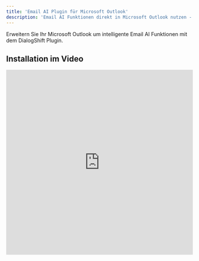 ```yaml
---
title: 'Email AI Plugin für Microsoft Outlook'
description: 'Email AI Funktionen direkt in Microsoft Outlook nutzen - Installation und Voraussetzungen'
---
```


Erweitern Sie Ihr Microsoft Outlook um intelligente Email AI Funktionen mit dem DialogShift Plugin.

## Installation im Video

<Frame>
<iframe 
  width="100%" 
  height="500" 
  src="https://iframe.mediadelivery.net/play/134984/e0ed0c16-06ea-4368-95ca-441c425840ac" 
  title="Microsoft Outlook Plugin Installation" 
  frameBorder="0" 
  allow="autoplay; fullscreen; picture-in-picture" 
  allowFullScreen 
  style={{ borderRadius: '0.75rem' }}
/>
</Frame>

<Warning>
Microsoft erlaubt nicht in allen Outlook Versionen die Nutzung von modernen Add-ins.
</Warning>

## Voraussetzungen

Um das Plugin der Email AI in Microsoft Outlook zu nutzen, müssen folgende Voraussetzungen erfüllt sein:

<CardGroup cols={2}>
  <Card title="DialogShift Account" icon="user">
    Nutzer muss bei DialogShift registriert sein
  </Card>
  <Card title="Exchange Server" icon="server">
    Exchange-Server erforderlich (Exchange Online oder Exchange 2016+)
  </Card>
</CardGroup>

<Note>
IMAP-Konten werden nicht unterstützt.
</Note>

### Kompatible Outlook-Versionen

<Tabs>
  <Tab title="Windows">
    **Unterstützt:**
    - Outlook 2021 oder neuer
    - Outlook 365 auf Windows 10 20H2 oder neuer
    - Neues Outlook

    **NICHT unterstützt:**
    - Outlook 2019 oder älter
    - Outlook 365 (nicht regelmäßig aktualisiert oder auf Windows 10 2004 oder älter)
  </Tab>
  
  <Tab title="Mac">
    **Unterstützt:**
    - Outlook-App & Outlook 2024

    **NICHT unterstützt:**
    - Outlook mit Jahreszahl (außer 2024)
  </Tab>
  
  <Tab title="Web">
    **Unterstützt:**
    - Outlook online (Firefox, Safari, Chrome & Derivate)

    **NICHT unterstützt:**
    - Outlook Web Access
  </Tab>
</Tabs>

## Installation

### Mit Exchange Online

<Steps>
  <Step title="Outlook öffnen">
    Starten Sie Outlook auf Ihrem Computer
  </Step>
  
  <Step title="Apps-Menü öffnen">
    Klicken Sie oben rechts auf „Alle Apps" und wählen Sie „Add-Ins abrufen"
  </Step>
  
  <Step title="Plugin suchen">
    Geben Sie im Suchfeld oben rechts „DialogShift" ein
  </Step>
  
  <Step title="Plugin installieren">
    Wählen Sie „DialogShift Email Assistant" aus und klicken Sie auf „Hinzufügen"
  </Step>
  
  <Step title="Plugin verwenden">
    Das Plugin finden Sie anschließend in der Registerkarte „Add-Ins" unter „Meine Add-Ins"
  </Step>
</Steps>

### Mit Exchange On-Premise

<Steps>
  <Step title="Outlook Web Access öffnen">
    Starten Sie die Weboberfläche von Outlook im Browser und melden Sie sich mit einem Account mit ausreichenden Rechten an
  </Step>
  
  <Step title="Apps-Übersicht öffnen">
    Navigieren Sie zur Übersicht aller installierten Apps
  </Step>
  
  <Step title="Plugin über URL hinzufügen">
    Wählen Sie die Option, ein neues Plugin mittels URL hinzuzufügen und geben Sie folgende URL ein:
    
    ```
    https://store.office.com/app/download?assetid=WA200006927&cmu=en-001&ClientSessionId=9e50467e-3598-4440-b754-797ccc61f5b1
    ```
  </Step>
</Steps>

<Success>
Das Plugin ist jetzt installiert und einsatzbereit! 🎉
</Success>

<Info>
Bei Problemen mit der Installation wenden Sie sich an den DialogShift Support.
</Info> 